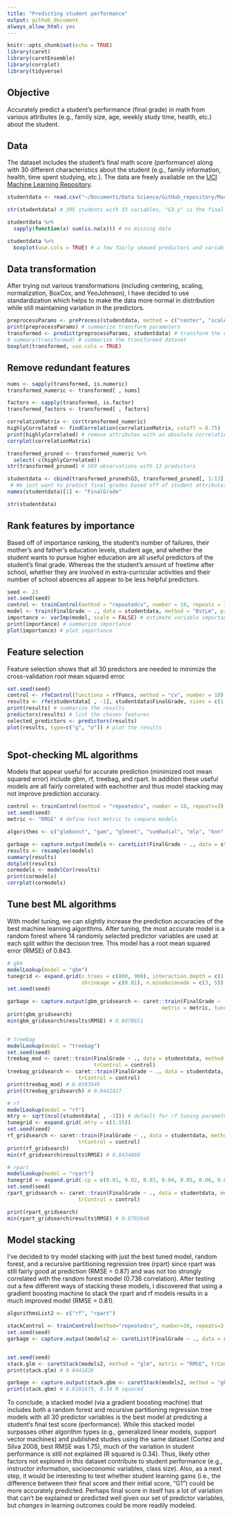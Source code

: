 ```yaml
---
title: "Predicting student performance"
output: github_document
always_allow_html: yes
---
```


```r
knitr::opts_chunk$set(echo = TRUE)
library(caret)
library(caretEnsemble)
library(corrplot)
library(tidyverse)
```

## Objective

Accurately predict a student's performance (final grade) in math from various attributes (e.g., family size, age, weekly study time, health, etc.) about the student.

## Data

The dataset includes the student's final math score (performance) along with 30 different characteristics about the student (e.g., family information, health, time spent studying, etc.). The data are freely available on the [UCI Machine Learning Repository](http://archive.ics.uci.edu/ml/datasets/Student+Performance).

```r
studentdata <- read.csv("~/Documents/Data Science/GitHub_repository/MachineLearningPortfolio/PredictingStudentPerformance/student_data/student-mat.csv", sep = ";", header = TRUE) # student math scores and characteristics

str(studentdata) # 395 students with 33 variables, "G3.y" is the final grade and predictor target

studentdata %>% 
  sapply(function(x) sum(is.na(x))) # no missing data

studentdata %>% 
  boxplot(use.cols = TRUE) # a few fairly skewed predictors and variable scales

```

## Data transformation

After trying out various transformations (including centering, scaling, normalization, BoxCox, and YeoJohnson), I have decided to use standardization which helps to make the data more normal in distribution while still maintaining variation in the predictors.

```r
preprocessParams <- preProcess(studentdata, method = c("center", "scale")) # calculate the pre-process parameters from the dataset by standardizing them
print(preprocessParams) # summarize transform parameters
transformed <- predict(preprocessParams, studentdata) # transform the dataset using the parameters
# summary(transformed) # summarize the transformed dataset
boxplot(transformed, use.cols = TRUE)

```

## Remove redundant features

```r
nums <- sapply(transformed, is.numeric)
transformed_numeric <- transformed[ , nums]

factors <- sapply(transformed, is.factor)
transformed_factors <- transformed[ , factors]

correlationMatrix <- cor(transformed_numeric)
highlyCorrelated <- findCorrelation(correlationMatrix, cutoff = 0.75)
print(highlyCorrelated) # remove attributes with an absolute correlation of >= 0.75
corrplot(correlationMatrix)

transformed_pruned <- transformed_numeric %>% 
  select(-c(highlyCorrelated)) 
str(transformed_pruned) # 569 observations with 13 predictors

studentdata <- cbind(transformed_pruned$G3, transformed_pruned[, 1:13], transformed_factors) # do not want G1.y and G2.y (1st and 2nd period grades) since these are highly correlated with the final grade, but make the modeling less useful
 # We just want to predict final grades based off of student attributes and not previous grades
names(studentdata)[1] <- "FinalGrade"

str(studentdata)
```

## Rank features by importance

Based off of importance ranking, the student's number of failures, their mother's and father's education levels, student age, and whether the student wants to pursue higher education are all useful predictors of the student's final grade. Whereas the the student's amount of freetime after school, whether they are involved in extra-curricular activities and their number of school absences all appear to be less helpful predictors.

```r
seed <- 23
set.seed(seed)
control <- trainControl(method = "repeatedcv", number = 10, repeats = 3) # prepare training scheme
model <- train(FinalGrade ~ ., data = studentdata, method = "BstLm", preProcess = "scale", trControl = control) # train the model
importance <- varImp(model, scale = FALSE) # estimate variable importance
print(importance) # summarize importance
plot(importance) # plot importance
```

## Feature selection

Feature selection shows that all 30 predictors are needed to minimize the cross-validation root mean squared error. 

```r
set.seed(seed)
control <- rfeControl(functions = rfFuncs, method = "cv", number = 10) # define the control using a random forest selection function
results <- rfe(studentdata[ , -1], studentdata$FinalGrade, sizes = c(1:17), rfeControl = control) # run the RFE algorithm
print(results) # summarize the results
predictors(results) # list the chosen features
selected_predictors <- predictors(results)
plot(results, type=c("g", "o")) # plot the results



```

## Spot-checking ML algorithms

Models that appear useful for accurate prediction (minimized root mean squared error) include gbm, rf, treebag, and rpart. In addition these useful models are all fairly correlated with eachother and thus model stacking may not improve prediction accuracy.

```r
control <- trainControl(method = "repeatedcv", number = 10, repeats=3)
set.seed(seed)
metric <- "RMSE" # define test metric to compare models

algorithms <- c("glmboost", "gam", "glmnet", "svmRadial", "mlp", "knn", "rpart", "treebag", "rf", "gbm", "lasso") # regression algorithms

garbage <- capture.output(models <- caretList(FinalGrade ~ ., data = studentdata, trControl = control, methodList = algorithms))
results <- resamples(models)
summary(results)
dotplot(results)
cormodels <- modelCor(results)
print(cormodels)
corrplot(cormodels)
```

## Tune best ML algorithms

With model tuning, we can slightly increase the prediction accuracies of the best machine learning algorithms. After tuning, the most accurate model is a random forest where 14 randomly selected predictor variables are used at each split within the decision tree. This model has a root mean squared error (RMSE) of 0.843.  

```r
# gbm
modelLookup(model = "gbm")
tunegrid <- expand.grid(n.trees = c(800, 900), interaction.depth = c(1, 2), 
                        shrinkage = c(0.01), n.minobsinnode = c(3, 5)) 
set.seed(seed)

garbage <- capture.output(gbm_gridsearch <- caret::train(FinalGrade ~ ., data = studentdata, method = "gbm", 
                                                  metric = metric, tuneGrid = tunegrid, trControl = control))
print(gbm_gridsearch)
min(gbm_gridsearch$results$RMSE) # 0.8478651


# treebag
modelLookup(model = "treebag")
set.seed(seed)
treebag_mod <- caret::train(FinalGrade ~ ., data = studentdata, method = "treebag", metric = metric,
                            trControl = control)
treebag_gridsearch <- caret::train(FinalGrade ~ ., data = studentdata, method = "treebag", metric = metric, tunelength = 5,
                       trControl = control)
print(treebag_mod) # 0.8593949
print(treebag_gridsearch) # 0.8442427

# rf
modelLookup(model = "rf")
mtry <- sqrt(ncol(studentdata[ , -1])) # default for rf tuning parameter is 5.477226
tunegrid <- expand.grid(.mtry = c(1:15))
set.seed(seed)
rf_gridsearch <- caret::train(FinalGrade ~ ., data = studentdata, method = "rf", metric = metric, tuneGrid = tunegrid,
                       trControl = control)
print(rf_gridsearch)
min(rf_gridsearch$results$RMSE) # 0.8434868

# rpart
modelLookup(model = "rpart")
tunegrid <- expand.grid(.cp = c(0.01, 0.02, 0.03, 0.04, 0.05, 0.06, 0.07, 0.08, 0.09, 0.1, 0.15)) 
set.seed(seed)
rpart_gridsearch <- caret::train(FinalGrade ~ ., data = studentdata, method = "rpart", metric = metric, tuneGrid = tunegrid,
                       trControl = control)

print(rpart_gridsearch)
min(rpart_gridsearch$results$RMSE) # 0.8702648
```



## Model stacking

I've decided to try model stacking with just the best tuned model, random forest, and a recursive partitioning regression tree (rpart) since rpart was still fairly good at prediction (RMSE = 0.87) and was not too strongly correlated with the random forest model (0.736 correlation). After testing out a few different ways of stacking these models, I discovered that using a gradient boosting machine to stack the rpart and rf models results in a much improved model (RMSE = 0.81).

```r
algorithmsList2 <- c("rf", "rpart")

stackControl <- trainControl(method="repeatedcv", number=10, repeats=3, savePredictions=TRUE, classProbs=TRUE)
set.seed(seed)
garbage <- capture.output(models2 <- caretList(FinalGrade ~ ., data = studentdata, trControl = stackControl, methodList = algorithmsList2))


set.seed(seed)
stack.glm <- caretStack(models2, method = "glm", metric = "RMSE", trControl=stackControl) # stack models with glm
print(stack.glm) # 0.8441826

garbage <- capture.output(stack.gbm <- caretStack(models2, method = "gbm", metric = "RMSE", trControl=stackControl)) # stack models with gbm
print(stack.gbm) # 0.8101679, 0.34 R squared


```

To conclude, a stacked model (via a gradient boosting machine) that includes both a random forest and recursive partitioning regression tree models with all 30 predictor variables is the best model at predicting a student's final test score (performance). While this stacked model surpasses other algorithm types (e.g., generalized linear models, support vector machines) and published studies using the same dataset (Cortez and Silva 2008, best RMSE was 1.75), much of the variation in student performance is still not explained (R squared is 0.34). Thus, likely other factors not explored in this dataset contribute to student performance (e.g., instructor information, socioeconomic variables, class size). Also, as a next step, it would be interesting to test whether student learning gains (i.e., the difference between their final score and their initial score, "G1") could be more accurately predicted. Perhaps final score in itself has a lot of variation that can't be explained or predicted well given our set of predictor variables, but *changes* in learning outcomes could be more readily modeled.

